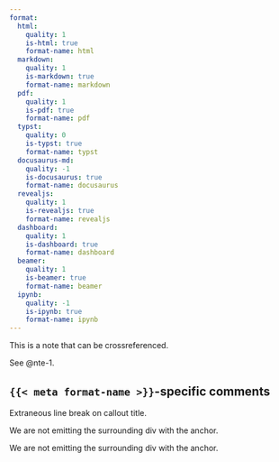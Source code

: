 ```yaml
---
format:
  html:
    quality: 1
    is-html: true
    format-name: html
  markdown:
    quality: 1
    is-markdown: true
    format-name: markdown
  pdf:
    quality: 1
    is-pdf: true
    format-name: pdf
  typst:
    quality: 0
    is-typst: true
    format-name: typst
  docusaurus-md:
    quality: -1
    is-docusaurus: true
    format-name: docusaurus
  revealjs:
    quality: 1
    is-revealjs: true
    format-name: revealjs
  dashboard:
    quality: 1
    is-dashboard: true
    format-name: dashboard
  beamer:
    quality: 1
    is-beamer: true
    format-name: beamer
  ipynb:
    quality: -1
    is-ipynb: true
    format-name: ipynb
---
```


::: {#nte-1 .callout-note}

This is a note that can be crossreferenced.

:::

See @nte-1.

## `{{< meta format-name >}}`-specific comments

::: {.content-visible when-meta="is-typst"}
Extraneous line break on callout title.
:::

::: {.content-visible when-meta="is-docusaurus"}
We are not emitting the surrounding div with the anchor.
:::

::: {.content-visible when-meta="is-ipynb"}
We are not emitting the surrounding div with the anchor.
:::